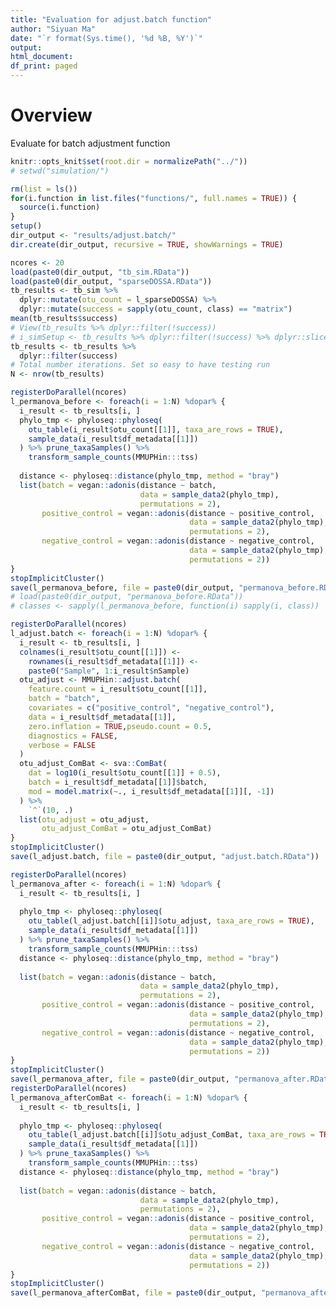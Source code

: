 ```yaml
---
title: "Evaluation for adjust.batch function"
author: "Siyuan Ma"
date: "`r format(Sys.time(), '%d %B, %Y')`"
output:
html_document:
df_print: paged
---
```

# Overview
Evaluate for batch adjustment function

```r
knitr::opts_knit$set(root.dir = normalizePath("../"))
# setwd("simulation/")
```
```r
rm(list = ls())
for(i.function in list.files("functions/", full.names = TRUE)) {
  source(i.function)
}
setup()
dir_output <- "results/adjust.batch/"
dir.create(dir_output, recursive = TRUE, showWarnings = TRUE)
```

```r
ncores <- 20
load(paste0(dir_output, "tb_sim.RData"))
load(paste0(dir_output, "sparseDOSSA.RData"))
tb_results <- tb_sim %>% 
  dplyr::mutate(otu_count = l_sparseDOSSA) %>% 
  dplyr::mutate(success = sapply(otu_count, class) == "matrix")
mean(tb_results$success)
# View(tb_results %>% dplyr::filter(!success))
# i_simSetup <- tb_results %>% dplyr::filter(!success) %>% dplyr::slice(1)
tb_results <- tb_results %>% 
  dplyr::filter(success)
# Total number iterations. Set so easy to have testing run
N <- nrow(tb_results)
```

```r
registerDoParallel(ncores)
l_permanova_before <- foreach(i = 1:N) %dopar% {
  i_result <- tb_results[i, ]
  phylo_tmp <- phyloseq::phyloseq(
    otu_table(i_result$otu_count[[1]], taxa_are_rows = TRUE),
    sample_data(i_result$df_metadata[[1]])
  ) %>% prune_taxaSamples() %>% 
    transform_sample_counts(MMUPHin:::tss)
  
  distance <- phyloseq::distance(phylo_tmp, method = "bray")
  list(batch = vegan::adonis(distance ~ batch, 
                             data = sample_data2(phylo_tmp),
                             permutations = 2),
       positive_control = vegan::adonis(distance ~ positive_control, 
                                        data = sample_data2(phylo_tmp),
                                        permutations = 2),
       negative_control = vegan::adonis(distance ~ negative_control, 
                                        data = sample_data2(phylo_tmp),
                                        permutations = 2))
}
stopImplicitCluster()
save(l_permanova_before, file = paste0(dir_output, "permanova_before.RData"))
# load(paste0(dir_output, "permanova_before.RData"))
# classes <- sapply(l_permanova_before, function(i) sapply(i, class))
```

```r
registerDoParallel(ncores)
l_adjust.batch <- foreach(i = 1:N) %dopar% {
  i_result <- tb_results[i, ]
  colnames(i_result$otu_count[[1]]) <- 
    rownames(i_result$df_metadata[[1]]) <- 
    paste0("Sample", 1:i_result$nSample)
  otu_adjust <- MMUPHin::adjust.batch(
    feature.count = i_result$otu_count[[1]],
    batch = "batch",
    covariates = c("positive_control", "negative_control"),
    data = i_result$df_metadata[[1]],
    zero.inflation = TRUE,pseudo.count = 0.5,
    diagnostics = FALSE,
    verbose = FALSE
  )
  otu_adjust_ComBat <- sva::ComBat(
    dat = log10(i_result$otu_count[[1]] + 0.5),
    batch = i_result$df_metadata[[1]]$batch,
    mod = model.matrix(~., i_result$df_metadata[[1]][, -1])
  ) %>% 
    `^`(10, .)
  list(otu_adjust = otu_adjust,
       otu_adjust_ComBat = otu_adjust_ComBat)
}
stopImplicitCluster()
save(l_adjust.batch, file = paste0(dir_output, "adjust.batch.RData"))
```

```r
registerDoParallel(ncores)
l_permanova_after <- foreach(i = 1:N) %dopar% {
  i_result <- tb_results[i, ]
  
  phylo_tmp <- phyloseq::phyloseq(
    otu_table(l_adjust.batch[[i]]$otu_adjust, taxa_are_rows = TRUE),
    sample_data(i_result$df_metadata[[1]])
  ) %>% prune_taxaSamples() %>%
    transform_sample_counts(MMUPHin:::tss)
  distance <- phyloseq::distance(phylo_tmp, method = "bray")
  
  list(batch = vegan::adonis(distance ~ batch, 
                             data = sample_data2(phylo_tmp),
                             permutations = 2),
       positive_control = vegan::adonis(distance ~ positive_control, 
                                        data = sample_data2(phylo_tmp),
                                        permutations = 2),
       negative_control = vegan::adonis(distance ~ negative_control, 
                                        data = sample_data2(phylo_tmp),
                                        permutations = 2))
}
stopImplicitCluster()
save(l_permanova_after, file = paste0(dir_output, "permanova_after.RData"))
registerDoParallel(ncores)
l_permanova_afterComBat <- foreach(i = 1:N) %dopar% {
  i_result <- tb_results[i, ]
  
  phylo_tmp <- phyloseq::phyloseq(
    otu_table(l_adjust.batch[[i]]$otu_adjust_ComBat, taxa_are_rows = TRUE),
    sample_data(i_result$df_metadata[[1]])
  ) %>% prune_taxaSamples() %>% 
    transform_sample_counts(MMUPHin:::tss)
  distance <- phyloseq::distance(phylo_tmp, method = "bray")
  
  list(batch = vegan::adonis(distance ~ batch, 
                             data = sample_data2(phylo_tmp),
                             permutations = 2),
       positive_control = vegan::adonis(distance ~ positive_control, 
                                        data = sample_data2(phylo_tmp),
                                        permutations = 2),
       negative_control = vegan::adonis(distance ~ negative_control, 
                                        data = sample_data2(phylo_tmp),
                                        permutations = 2))
}
stopImplicitCluster()
save(l_permanova_afterComBat, file = paste0(dir_output, "permanova_afterComBat.RData"))
```
